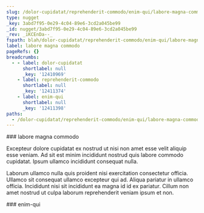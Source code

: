 ```yaml
---
slug: /dolor-cupidatat/reprehenderit-commodo/enim-qui/labore-magna-commodo
type: nugget
_key: 3abd7f95-0e29-4c04-89e6-3cd2a045be99
_id: nugget/3abd7f95-0e29-4c04-89e6-3cd2a045be99
_rev: _iKCEnDa--_
fspath: blah/dolor-cupidatat/reprehenderit-commodo/enim-qui/labore-magna-commodo.md
label: labore magna commodo
pageRefs: {}
breadcrumbs:
  - - label: dolor-cupidatat
      shortlabel: null
      _key: '12410969'
    - label: reprehenderit-commodo
      shortlabel: null
      _key: '12411374'
    - label: enim-qui
      shortlabel: null
      _key: '12411398'
paths:
  - /dolor-cupidatat/reprehenderit-commodo/enim-qui/labore-magna-commodo
---
```


<NuggetArea>
<Nugget slug="/dolor-cupidatat/reprehenderit-commodo/enim-qui/labore-magna-commodo" type="nugget" _key="3abd7f95-0e29-4c04-89e6-3cd2a045be99" _id="nugget/3abd7f95-0e29-4c04-89e6-3cd2a045be99" _rev="_iKCEnDa--_" fspath="blah/dolor-cupidatat/reprehenderit-commodo/enim-qui/labore-magna-commodo.md" label="labore magna commodo" paths="/dolor-cupidatat/reprehenderit-commodo/enim-qui/labore-magna-commodo">
<NuggetBody>
### labore magna commodo

Excepteur dolore cupidatat ex nostrud ut nisi non amet esse velit aliquip esse veniam. Ad sit est minim incididunt nostrud quis labore commodo cupidatat. Ipsum ullamco incididunt consequat nulla.

Laborum ullamco nulla quis proident nisi exercitation consectetur officia. Ullamco sit consequat ullamco excepteur qui ad. Aliqua pariatur in ullamco officia. Incididunt nisi sit incididunt ea magna id id ex pariatur. Cillum non amet nostrud ut culpa laborum reprehenderit veniam ipsum et non.

</NuggetBody>
<Breadcrumbs>
<Crumbs>
<Crumb _key="12410969" label="dolor-cupidatat" /><Crumb _key="12411374" label="reprehenderit-commodo" /><Crumb _key="12411398" label="enim-qui" />
</Crumbs>
</Breadcrumbs>
</Nugget>

<NuggetsInbound>
</NuggetsInbound>
<NuggetsOutbound>
</NuggetsOutbound>
</NuggetArea>
<PassagesInbound>
<Passage direction="inbound" type="passage" _key="12411398" _id="passage/12411398" _rev="_iKCEnDW--A" label="enim-qui" passage="enim-qui" fspath="blah/dolor-cupidatat/reprehenderit-commodo/enim-qui" paths="/dolor-cupidatat/reprehenderit-commodo/enim-qui" slug="/dolor-cupidatat/reprehenderit-commodo/enim-qui">
<NuggetBody>
### enim-qui

</NuggetBody>
<Breadcrumbs>
<Crumbs>
<Crumb _key="12410969" label="dolor-cupidatat" /><Crumb _key="12411374" label="reprehenderit-commodo" />
</Crumbs>
</Breadcrumbs>
</Passage>

</PassagesInbound>
<PassagesOutbound>
</PassagesOutbound>
